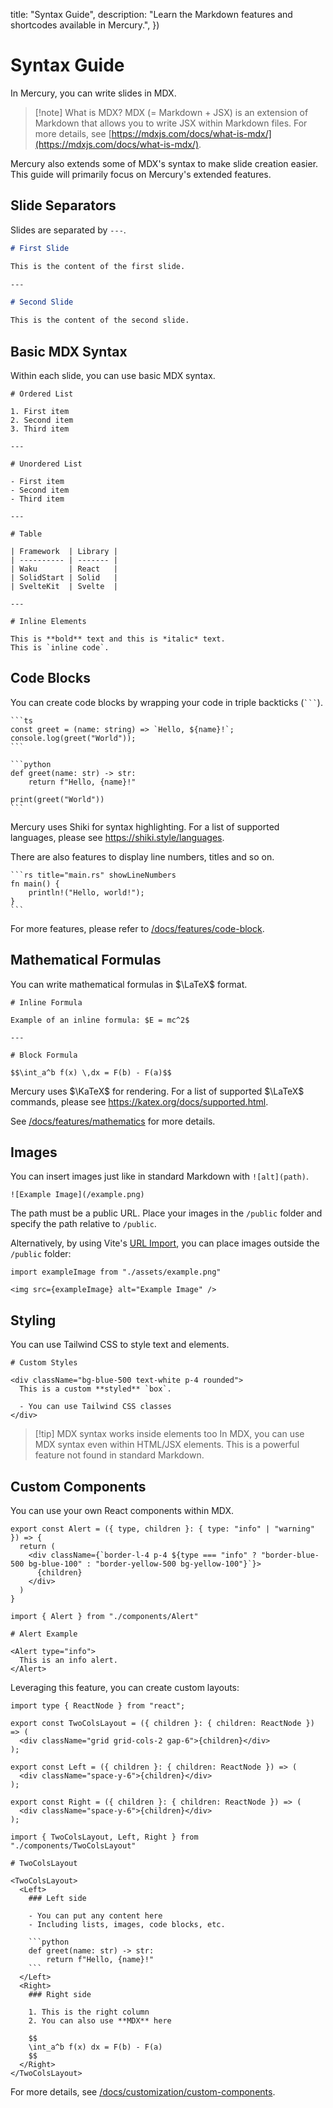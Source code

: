 
  title: "Syntax Guide",
  description: "Learn the Markdown features and shortcodes available in Mercury.",
})

# Syntax Guide

In Mercury, you can write slides in MDX.

> [!note] What is MDX?
> MDX (= Markdown + JSX) is an extension of Markdown that allows you to write JSX within Markdown files.
> For more details, see [https://mdxjs.com/docs/what-is-mdx/](https://mdxjs.com/docs/what-is-mdx/).

Mercury also extends some of MDX's syntax to make slide creation easier.
This guide will primarily focus on Mercury's extended features.

## Slide Separators

Slides are separated by `---`.

```md
# First Slide

This is the content of the first slide.

---

# Second Slide

This is the content of the second slide.
```

## Basic MDX Syntax

Within each slide, you can use basic MDX syntax.

```mdx
# Ordered List

1. First item
2. Second item
3. Third item

---

# Unordered List

- First item
- Second item
- Third item

---

# Table

| Framework  | Library |
| ---------- | ------- |
| Waku       | React   |
| SolidStart | Solid   |
| SvelteKit  | Svelte  |

---

# Inline Elements

This is **bold** text and this is *italic* text.
This is `inline code`.
```

## Code Blocks

You can create code blocks by wrapping your code in triple backticks (` ``` `).

````mdx
```ts
const greet = (name: string) => `Hello, ${name}!`;
console.log(greet("World"));
```

```python
def greet(name: str) -> str:
    return f"Hello, {name}!"

print(greet("World"))
```
````

Mercury uses Shiki for syntax highlighting.
For a list of supported languages, please see https://shiki.style/languages.

There are also features to display line numbers, titles and so on.

````mdx
```rs title="main.rs" showLineNumbers
fn main() {
    println!("Hello, world!");
}
```
````

For more features, please refer to [/docs/features/code-block](/docs/features/code-block).

## Mathematical Formulas

You can write mathematical formulas in $\LaTeX$ format.

```mdx
# Inline Formula

Example of an inline formula: $E = mc^2$

---

# Block Formula

$$\int_a^b f(x) \,dx = F(b) - F(a)$$
```

Mercury uses $\KaTeX$ for rendering.
For a list of supported $\LaTeX$ commands, please see https://katex.org/docs/supported.html.

See [/docs/features/mathematics](/docs/features/mathematics) for more details.

## Images

You can insert images just like in standard Markdown with `![alt](path)`.

```mdx
![Example Image](/example.png)
```

The path must be a public URL. Place your images in the `/public` folder and specify the path relative to `/public`.

Alternatively, by using Vite's [URL Import](https://vite.dev/guide/assets.html#importing-asset-as-url), you can place images outside the `/public` folder:

```mdx
import exampleImage from "./assets/example.png"

<img src={exampleImage} alt="Example Image" />
```

## Styling

You can use Tailwind CSS to style text and elements.

```mdx
# Custom Styles

<div className="bg-blue-500 text-white p-4 rounded">
  This is a custom **styled** `box`.

  - You can use Tailwind CSS classes
</div>
```

> [!tip] MDX syntax works inside elements too
> In MDX, you can use MDX syntax even within HTML/JSX elements.
> This is a powerful feature not found in standard Markdown.

## Custom Components

You can use your own React components within MDX.

```tsx title="src/components/Alert.tsx"
export const Alert = ({ type, children }: { type: "info" | "warning" }) => {
  return (
    <div className={`border-l-4 p-4 ${type === "info" ? "border-blue-500 bg-blue-100" : "border-yellow-500 bg-yellow-100"}`}>
      {children}
    </div>
  )
}
```

```mdx title="src/presentation.mdx"
import { Alert } from "./components/Alert"

# Alert Example

<Alert type="info">
  This is an info alert.
</Alert>
```

Leveraging this feature, you can create custom layouts:

```tsx title="src/components/TwoColsLayout.tsx"
import type { ReactNode } from "react";

export const TwoColsLayout = ({ children }: { children: ReactNode }) => (
  <div className="grid grid-cols-2 gap-6">{children}</div>
);

export const Left = ({ children }: { children: ReactNode }) => (
  <div className="space-y-6">{children}</div>
);

export const Right = ({ children }: { children: ReactNode }) => (
  <div className="space-y-6">{children}</div>
);
```

````mdx title="src/presentation.mdx"
import { TwoColsLayout, Left, Right } from "./components/TwoColsLayout"

# TwoColsLayout

<TwoColsLayout>
  <Left>
    ### Left side

    - You can put any content here
    - Including lists, images, code blocks, etc.

    ```python
    def greet(name: str) -> str:
        return f"Hello, {name}!"
    ```
  </Left>
  <Right>
    ### Right side

    1. This is the right column
    2. You can also use **MDX** here

    $$
    \int_a^b f(x) dx = F(b) - F(a)
    $$
  </Right>
</TwoColsLayout>
````

For more details, see [/docs/customization/custom-components](/docs/customization/custom-components).
